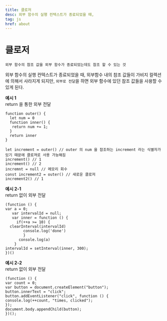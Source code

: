 ```yaml
---
title: 클로저
desc: 외부 함수의 실행 컨텍스트가 종료되었을 때,
tag: js
href: about
---
```


# 클로저

`외부 함수의 참조 값을 외부 함수가 종료되었는데도 참조 할 수 있는 것`

외부 함수의 실행 컨텍스트가 종료되었을 때, 외부함수 내의 참조 값들이 가비지 컬렉션에 의해서 사라지게 되지만, `외부로 전달`을 하면 외부 함수에 있던 참조 값들을 사용할 수 있게 된다.

**예시 1**  
return 을 통한 외부 전달

```
function outer() {
  let num = 0
  function inner() {
   return num += 1;
  }
  return inner
}

let increment = outer() // outer 의 num 을 참조하는 increment 라는 식별자가 있기 때문에 클로져로 사용 가능해짐
increment() // 1
increment() // 2
incremnt = null // 메모리 회수
const increment2 = outer() // 새로운 클로저
increment2() // 1
```

**예시 2-1**  
return 없이 외부 전달

```
(function () {
var a = 0;
   var intervalId = null;
   var inner = function () {
     if(++a >= 10) {
  clearInterval(intervalId)
        console.log('done')
        }
      console.log(a)
    }
intervalId = setInterval(inner, 300);
})()
```

**예시 2-2**  
return 없이 외부 전달

```
(function () {
var count = 0;
var button = document.createElement("button");
button.innerText = "click";
button.addEventListener("click", function () {
console.log(++count, "times, clicked");
});
document.body.appendChild(button);
})();
```
